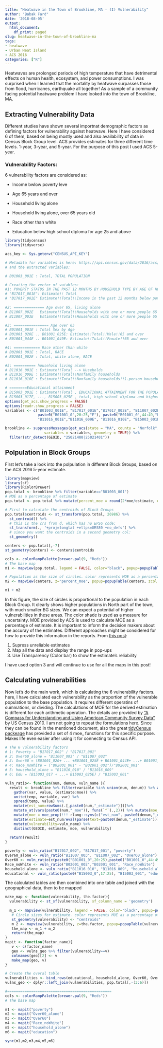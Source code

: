 ```yaml
---
title: "Heatwave in the Town of Brookline, MA - (I) Vulnerability"
author: "Babak Fard"
date: '2018-08-05'
output:
  html_document:
    df_print: paged
slug: heatwave-in-the-town-of-brookline-ma
tags:
- heatwave
- Urban Heat Island
- ACS 2016
categories: ["R"]
---
```

Heatwaves are prolonged periods of high temperature that have detrimental effects on human health, ecosystem, and power consumptions. I was surprised when I learned that the mortality by heatwave surpasses those from flood, hurricanes, earthquake all together! As a sample of a community facing potential heatwave problem I have looked into the town of Brookline, MA.

## Extracting Vulnerability Data
Different studies have shown several importnat demographic factors as defining factors for vulnerability against heatwave. Here I have considered 6 of them, based on being mostly used and also availability of data in Census Block Group level. ACS provides estimates for three different time levels. 1-year, 3-year, and 5-year. For the purpose of this post I used ACS 5-year.

### Vulnerability Factors:
6 vulnerability factors are considered as:

* Income bwlow poverty leve

* Age 65 years and over

* Household living alone

* Household living alone, over 65 years old

* Race other than white

* Education below high school diploma for age 25 and above

```r
library(tidycensus)
library(tidyverse)

acs_key <- Sys.getenv("CENSUS_API_KEY")

# Metadata for variables is here: https://api.census.gov/data/2016/acs/acs5/variables.html (Census Data API: Variables in /data/2016/acs/acs5/variables) or you may use load_variables() function of tidyCensus package.
# and the extracted variables: 

# B01003_001E : Total, TOTAL POPULATION

# Creating the vector of vaiables: 
#1: POVERTY STATUS IN THE PAST 12 MONTHS BY HOUSEHOLD TYPE BY AGE OF HOUSEHOLDER
# "B17017_001E": Estimate!! Total
# "B17017_002E" Estimate!!Total!!Income in the past 12 months below poverty level
 
#2: ============== Age over 65, living alone
# B11007_002E	Estimate!!Total!!Households with one or more people 65 years and over	HOUSEHOLDS BY PRESENCE OF PEOPLE 65 YEARS AND OVER, HOUSEHOLD SIZE AND HOUSEHOLD TYPE
# B11007_003E	Estimate!!Total!!Households with one or more people 65 years and over!!1-person household

#3: ================ Age over 65
# B01001_001E : Total Sex by Age
# B01001_020E .. B01001_025E: Estimate!!Total!!Male!!65 and over
# B01001_044E .. B01001_049E: Estimate!!Total!!Female!!65 and over

#4: ============ Race other than white
# B02001_001E : Total, RACE
# B02001_002E : Total, white alone, RACE

#5: ========== household living alone
# B11016_001E : Estimate!!Total --> Huseholds
# B11016_009E : Estimate!!Total!!Nonfamily households
# B11016_010E : Estimate!!Total!!Nonfamily households!!1-person household

# ========Educational attainment
# B15003_001E : Estimate!!Total , EDUCATIONAL ATTAINMENT FOR THE POPULATION 25 YEARS AND OVER
# B15003_017E, ..., B15003_025E , total, high school diploma and higher, up to PhD
options(get_acs.show_progress = FALSE)
options(readr.show_progress = FALSE)
variables <- c("B01003_001E", "B17017_001E","B17017_002E", "B11007_002E", "B11007_003E","B01001_001E",
               paste0("B01001_0",20:25,"E"), paste0("B01001_0",44:49,"E"), "B02001_001E", "B02001_002E",
               "B11016_001E","B11016_009E", "B11016_010E", "B15003_001E", paste0("B15003_0",17:25,"E"))

brookline <- suppressMessages(get_acs(state = "MA", county = "Norfolk", geography = "block group", 
                  variables = variables, geometry = TRUE)) %>%
  filter(str_detect(GEOID, "25021400|25021401"))
```

## Polpulation in Block Groups
First let's take a look into the polpulation in different Block Groups, based on the ACS 2016 5-year estimate. 

```r
library(mapview)
library(sf)
library(RColorBrewer)
pop.total <- brookline %>% filter(variable=="B01003_001")
# MOE as a percentage of estimate
pop.total <- pop.total %>% mutate(percent_moe = round(2*moe/estimate, digits = 2))

# First to calculate the centroids of Block Groups
pop.total$centroids <- st_transform(pop.total, 26986) %>% 
  st_centroid() %>%
  # this is the crs from d, which has no EPSG code:
  st_transform(., '+proj=longlat +ellps=GRS80 +no_defs') %>%
  # since you want the centroids in a second geometry col:
  st_geometry()

centers <- pop.total[,-7]
st_geometry(centers) <- centers$centroids

cols <- colorRampPalette(brewer.pal(9, "Reds"))
# The base map
m1 <- mapview(pop.total, legend = FALSE, color="black", popup=popupTable(pop.total, zcol = c("GEOID", "NAME")), col.regions="gray")

# Population as the size of circles. color represents MOE as a percentage of estimate
m2 <- mapview(centers, z="percent_moe", popup=popupTable(centers, zcol = c("estimate", "percent_moe")), col.regions=cols(40),cex="estimate",legend=TRUE,legend.pos="topleft")

m1 + m2
```
In this figure, the size of circles is proportional to the population in each Block Group. It clearly shows higher populations in North part of the town, with much smaller BG sizes. We can expect a potential of higher vulnerabilities in these areas. The color shade is used as a measure for uncertainty. MOE provided by ACS is used to calculate MOE as a percentage of estimate. 
It is important to inform the decision makers about the accuray of the estimates. Different approaches might be considered for how to provide this information in the reports. From [this post](https://www.esri.com/arcgis-blog/products/arcgis-online/mapping/the-census-bureau-gives-you-margins-of-error-we-help-you-map-them/):

1. Supress unreliable estimates
2. Map all the data and display the range in pop-ups
3. Use Transparency (Color bar) to show the estimate's reliability

I have used option 3 and will continue to use for all the maps in this post!

## Calculating vulnerabilities
Now let's do the main work, which is calculating the 6 vulnerability factors. here, I have calculated each vulnerability as the proportion of the vulnerable population to the base population. It requires different operatins of summations, or dividing. The calculations of MOE for the derived estimation is different for each arithmetic operation. The details are provided by ["A Compass for Understanding and Using American Community Survey Data"](https://www.census.gov/content/dam/Census/library/publications/2008/acs/ACSGeneralHandbook.pdf) by US Census 2010. I am not going to repeat the formulations here. Since they can be found in the mentioned document, also the great [tidyCensus packeage](https://walkerke.github.io/tidycensus/) has provided a set of 4 moe_ functions for this specific purpose. Makes life even easier after using it for connecting to Census API.
```r
# The 6 vulnerability factors
# 1: Poverty = "B17017_002" / "B17017_001"
# 2: Over60_alone = "B11007_003" / "B11007_002"
# 3: Over60 = (B01001_020+ ... +B01001_025E + B01001_044E+ ...+ B01001_049E) /"B01001_001"
# 4: Race_noWhite = ("B02001_001" - "B02001_002")/"B02001_001"
# 5: household_alone = "B11016_010" / "B11016_009"
# 6: Edu = (B15003_017 + ...+ B15003_025E) / "B15003_001"

vuln_ratio<- function(num, denum, vuln_name ){
  result <- brookline %>% filter(variable %in% union(num, denum)) %>% as_data_frame(.)%>%
    gather(var, value, (estimate:moe)) %>% 
    unite(temp, variable, var) %>%
    spread(temp, value) %>% 
    mutate(est_num=rowSums(.[,paste0(num,"_estimate")]))%>%
    mutate_at(vars(paste0(num,"_moe")), funs(`^`(.,2))) %>% mutate(moe_sum=sqrt(rowSums(.[,paste0(num,"_moe")])))%>%
    mutate(moe = moe_prop(!!! rlang::syms(c("est_num", paste0(denum,"_estimate"), "moe_sum", paste0(denum,"_moe"))))) %>%
    mutate(estimate=est_num/eval(parse(text=paste0(denum,"_estimate")))) %>%
    mutate(vulnerability=vuln_name) %>%
    distinct(GEOID, estimate, moe, vulnerability)
  
  return(result)
}

poverty <- vuln_ratio("B17017_002", "B17017_001", "poverty")
Over60_alone <- vuln_ratio("B11007_003", "B11007_002", "Over60_alone")
Over60 <- vuln_ratio(c(paste0("B01001_0",20:25),paste0("B01001_0",44:49)), "B01001_001", "Over60")
Race_noWhite <- vuln_ratio("B02001_002","B02001_001", "Race_noWhite")
household_alone <- vuln_ratio("B11016_010", "B11016_009", "household_alone")
educational <- vuln_ratio(paste0("B15003_0",17:25), "B15003_001", "education")

```
The calculated tables are then combined into one table and joined with the geographical data, then to be mapped
```r
make_map <- function(vulnerability, the.factor){
  vulnerability <- st_sf(vulnerability, sf_column_name = 'geometry')
 
  m_1 <- mapview(vulnerability, legend = FALSE, color="black", popup=popupTable(vulnerability, zcol = c("GEOID", "NAME")),    col.regions="gray")
   # Circle sizes for estimate. color represents MOE as a percentage of estimate
   st_geometry(vulnerability) <- "centroids"
   m_2 <- mapview(vulnerability, z=the.factor, popup=popupTable(vulnerability, zcol = c("estimate", the.factor)), col.regions=cols(40),cex="estimate", legend = TRUE, legend.pos="topleft")
   the_map <- m_1 + m_2
   return(the_map)
}
mapit <- function(factor_name){
   v <- c(factor_name)
   geo <- vulns_geo %>% filter(vulnerability==v)
   colnames(geo)[2] <- v
   make_map(geo, v)
}

# Create the overal table
vulnerabilities <- bind_rows(educational, household_alone, Over60, Over60_alone, poverty, Race_noWhite)
vulns_geo <- dplyr::left_join(vulnerabilities, pop.total[,-(3:6)])

#================================================
cols <- colorRampPalette(brewer.pal(9, "Reds"))
# The base map
 
m1 <- mapit("poverty")
m2 <- mapit("Over60_alone")
m3 <- mapit("Over60")
m4 <- mapit("Race_noWhite")
m5 <- mapit("household_alone")
m6 <- mapit("education")

sync(m1,m2,m3,m4,m5,m6)
```


